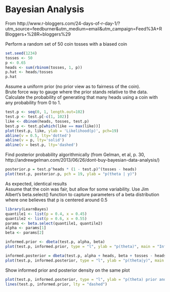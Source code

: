 Bayesian Analysis
========================================================

From http://www.r-bloggers.com/24-days-of-r-day-1/?utm_source=feedburner&utm_medium=email&utm_campaign=Feed%3A+RBloggers+%28R+bloggers%29

Perform a random set of 50 coin tosses with a biased coin
```r
set.seed(1234)
tosses <- 50
p <- 0.65
heads <- sum(rbinom(tosses, 1, p))
p.hat <- heads/tosses
p.hat
```

Assume a uniform prior (no prior view as to fairness of the coin).  
Brute force way to gauge where the prior stands relative to the data. Calculate the probability of generating that many heads using a coin with any probability from 0 to 1.
```r
test.p <- seq(0, 1, length.out=102)
test.p <- test.p[-c(1, 102)]
like <- dbinom(heads, tosses, test.p)
best.p <- test.p[which(like == max(like))]
plot(test.p, like, ylab = 'Likelihood(p)', pch=19)
abline(v = 0.5, lty='dotted')
abline(v = p, lty='solid')
abline(v = best.p, lty='dashed')
```

Find posterior probability algorithmically (from Gelman, et al, p. 30, http://andrewgelman.com/2013/06/26/dont-buy-bayesian-data-analysis/)
```r
posterior.p = test.p^heads * (1 - test.p)^(tosses - heads)
plot(test.p, posterior.p, pch = 19, ylab = "p(theta | y)")
```

As expected, identical results  
Assume that the coin was fair, but allow for some variability. Use Jim Albert's beta.select() function to capture parameters of a beta distribution where one believes that p is centered around 0.5
```r
library(LearnBayes)
quantile1 <- list(p = 0.4, x = 0.45)
quantile2 <- list(p = 0.6, x = 0.55)
params <- beta.select(quantile1, quantile2)
alpha <- params[1]
beta <- params[2]

informed.prior <- dbeta(test.p, alpha, beta)
plot(test.p, informed.prior, type = "l", ylab = "p(theta)", main = "Informed prior distribution")
```

```r
informed.posterior = dbeta(test.p, alpha + heads, beta + tosses - heads)
plot(test.p, informed.posterior, type = "l", ylab = "p(theta|y)", main = "Posterior distribution using informed prior")
```

Show informed prior and posterior density on the same plot
```r
plot(test.p, informed.posterior, type = "l", ylab = "p(theta) prior and posterior")
lines(test.p, informed.prior, lty = "dashed")
```

